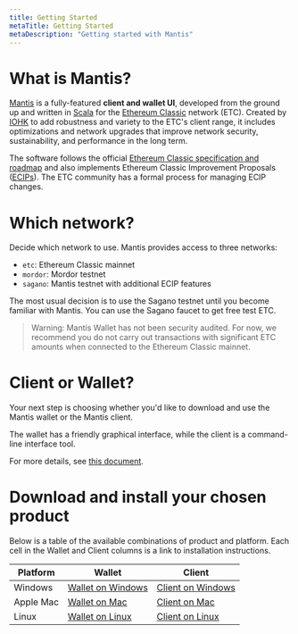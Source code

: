 ```yaml
---
title: Getting Started
metaTitle: Getting Started
metaDescription: "Getting started with Mantis"
---
```


# What is Mantis?
[Mantis](https://mantisclient.io) is a fully-featured **client and wallet UI**, developed from the ground up and written in [Scala](https://www.scala-lang.org/) for the [Ethereum Classic](http://ethereumclassic.org/) network (ETC). Created by [IOHK](http://iohk.io/) to add robustness and variety to the ETC's client range, it includes optimizations and network upgrades that improve network security, sustainability, and performance in the long term.

The software follows the official [Ethereum Classic specification and roadmap](https://ethereumclassic.org/knowledge/roadmap) and also implements Ethereum Classic Improvement Proposals ([ECIPs](https://ecips.ethereumclassic.org/)). The ETC community has a formal process for managing ECIP changes.

# Which network?
Decide which network to use. Mantis provides access to three networks:

* `etc`: Ethereum Classic mainnet
* `mordor`: Mordor testnet
* `sagano`: Mantis testnet with additional ECIP features

The most usual decision is to use the Sagano testnet until you become familiar with Mantis. You can use the Sagano faucet to get free test ETC.
> Warning: Mantis Wallet has not been security audited. For now, we recommend you do not carry out transactions with significant ETC amounts when connected to the Ethereum Classic mainnet.

# Client or Wallet?
Your next step is choosing whether you'd like to download and use the Mantis wallet or the Mantis client.

The wallet has a friendly graphical interface, while the client is a command-line interface tool.

For more details, see [this document](/learn/mantis-client-wallet).

# Download and install your chosen product

Below is a table of the available combinations of product and platform. Each cell in the Wallet and Client columns is a link to installation instructions.

|Platform |Wallet|Client|
|-------|-------|-------|
|Windows |[Wallet on Windows](/install/-install-wallet-windows) |[Client on Windows](/install/-install-client-windows)|
|Apple Mac|[Wallet on Mac](/install/-install-wallet-Mac) |[Client on Mac](/install/install-client-linux-mac) |
|Linux |[Wallet on Linux](/install/-install-wallet-linux) |[Client on Linux](/install/install-client-linux-mac) |